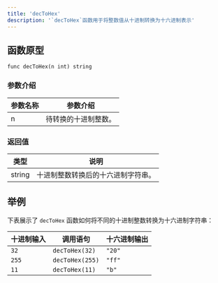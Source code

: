 ```yaml
---
title: 'decToHex'
description: '`decToHex`函数用于将整数值从十进制转换为十六进制表示'
---
```


## 函数原型

`func decToHex(n int) string`

### 参数介绍

| 参数名称 | 参数介绍         |
|------|--------------|
| n    | 待转换的十进制整数。 |

### 返回值

| 类型    | 说明         |
|-------|------------|
| string | 十进制整数转换后的十六进制字符串。 |

## 举例

下表展示了 `decToHex` 函数如何将不同的十进制整数转换为十六进制字符串：

| 十进制输入 | 调用语句          | 十六进制输出 |
|-------|---------------|---------|
| `32`  | `decToHex(32)` | `"20"`  |
| `255` | `decToHex(255)`| `"ff"`  |
| `11`  | `decToHex(11)` | `"b"`   |
